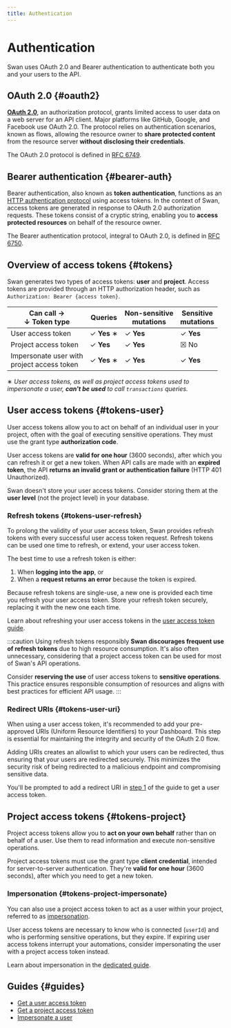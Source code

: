 ```yaml
---
title: Authentication
---
```


# Authentication

Swan uses OAuth 2.0 and Bearer authentication to authenticate both you and your users to the API.

## OAuth 2.0 {#oauth2}

[**OAuth 2.0**](https://oauth.net/2/), an authorization protocol, grants limited access to user data on a web server for an API client.
Major platforms like GitHub, Google, and Facebook use OAuth 2.0.
The protocol relies on authentication scenarios, known as flows, allowing the resource owner to **share protected content** from the resource server **without disclosing their credentials**.

The OAuth 2.0 protocol is defined in [RFC 6749](https://datatracker.ietf.org/doc/html/rfc6749).

## Bearer authentication {#bearer-auth}

Bearer authentication, also known as **token authentication**, functions as an [HTTP authentication protocol](https://developer.mozilla.org/en-US/docs/Web/HTTP/Authentication) using access tokens.
In the context of Swan, access tokens are generated in response to OAuth 2.0 authorization requests. These tokens consist of a cryptic string, enabling you to **access protected resources** on behalf of the resource owner.

The Bearer authentication protocol, integral to OAuth 2.0, is defined in [RFC 6750](https://datatracker.ietf.org/doc/html/rfc6750).

## Overview of access tokens {#tokens}

Swan generates two types of access tokens: **user** and **project**.
Access tokens are provided through an HTTP authorization header, such as `Authorization: Bearer {access token}`.

| Can call →<br />↓ Token type | Queries | Non-sensitive<br/>mutations | Sensitive<br/>mutations |
| --- | --- | --- | --- |
| User access token | ✓ **Yes** ∗ | ✓ **Yes** | ✓ **Yes** |
| Project access token | ✓ **Yes** | ✓ **Yes** | ☒ No |
| Impersonate user with<br/>project access token  | ✓ **Yes** ∗ | ✓ **Yes** | ✓ **Yes** |

∗ *User access tokens, as well as project access tokens used to impersonate a user, **can't be used** to call `transactions` queries.*

## User access tokens {#tokens-user}

User access tokens allow you to act on behalf of an individual user in your project, often with the goal of executing sensitive operations.
They must use the grant type **authorization code**.

User access tokens are **valid for one hour** (3600 seconds), after which you can refresh it or get a new token.
When API calls are made with an **expired token**, the API **returns an invalid grant or authentication failure** (HTTP 401 Unauthorized).

Swan doesn't store your user access tokens.
Consider storing them at the **user level** (not the project level) in your database.

### Refresh tokens {#tokens-user-refresh}

To prolong the validity of your user access token, Swan provides refresh tokens with every successful user access token request.
Refresh tokens can be used one time to refresh, or extend, your user access token.

The best time to use a refresh token is either:

1. When **logging into the app**, or
1. When a **request returns an error** because the token is expired.

Because refresh tokens are single-use, a new one is provided each time you refresh your user access token.
Store your refresh token securely, replacing it with the new one each time.

Learn about refreshing your user access tokens in the [user access token guide](./guide-get-token-user.mdx#refresh-token).

:::caution Using refresh tokens responsibly
**Swan discourages frequent use of refresh tokens** due to high resource consumption.
It's also often unnecessary, considering that a project access token can be used for most of Swan's API operations.

Consider **reserving the use** of user access tokens to **sensitive operations**.
This practice ensures responsible consumption of resources and aligns with best practices for efficient API usage.
:::

### Redirect URIs {#tokens-user-uri}

When using a user access token, it's recommended to add your pre-approved URIs (Uniform Resource Identifiers) to your Dashboard.
This step is essential for maintaining the integrity and security of the OAuth 2.0 flow.

Adding URIs creates an allowlist to which your users can be redirected, thus ensuring that your users are redirected securely.
This minimizes the security risk of being redirected to a malicious endpoint and compromising sensitive data.

You'll be prompted to add a redirect URI in [step 1](./guide-get-token-user.mdx#get-credentials-add-uri) of the guide to get a user access token.

## Project access tokens {#tokens-project}

Project access tokens allow you to **act on your own behalf** rather than on behalf of a user.
Use them to read information and execute non-sensitive operations.

Project access tokens must use the grant type **client credential**, intended for server-to-server authentication.
They're **valid for one hour** (3600 seconds), after which you need to get a new token.

### Impersonation {#tokens-project-impersonate}

You can also use a project access token to act as a user within your project, referred to as [impersonation](./guide-impersonate.mdx).

User access tokens are necessary to know who is connected (`userId`) and who is performing sensitive operations, but they expire.
If expiring user access tokens interrupt your automations, consider impersonating the user with a project access token instead.

Learn about impersonation in the [dedicated guide](./guide-impersonate.mdx).

## Guides {#guides}

- [Get a user access token](./guide-get-token-user.mdx)
- [Get a project access token](./guide-get-token-project.mdx)
- [Impersonate a user](./guide-impersonate.mdx)